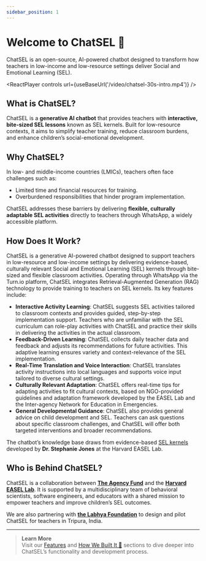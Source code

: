 ```yaml
---
sidebar_position: 1
---
```


# Welcome to ChatSEL 🌱  
ChatSEL is an open-source, AI-powered chatbot designed to transform how teachers in low-income and low-resource settings deliver Social and Emotional Learning (SEL).


<ReactPlayer controls url={useBaseUrl('/video/chatsel-30s-intro.mp4')} />

## What is ChatSEL?  
ChatSEL is a **generative AI chatbot** that provides teachers with **interactive, bite-sized SEL lessons** known as SEL kernels. Built for low-resource contexts, it aims to simplify teacher training, reduce classroom burdens, and enhance children’s social-emotional development.  

## Why ChatSEL?  
In low- and middle-income countries (LMICs), teachers often face challenges such as:  
- Limited time and financial resources for training.  
- Overburdened responsibilities that hinder program implementation.  

ChatSEL addresses these barriers by delivering **flexible, culturally adaptable SEL activities** directly to teachers through WhatsApp, a widely accessible platform.

## How Does It Work?  

ChatSEL is a generative AI-powered chatbot designed to support teachers in low-resource and low-income settings by delivering evidence-based, culturally relevant Social and Emotional Learning (SEL) kernels through bite-sized and flexible classroom activities. Operating through WhatsApp via the Turn.io platform, ChatSEL integrates Retrieval-Augmented Generation (RAG) technology to provide training to teachers on SEL kernels. Its key features include:

- **Interactive Activity Learning**:  ChatSEL suggests SEL activities tailored to classroom contexts and provides guided, step-by-step implementation support. Teachers who are unfamiliar with the SEL curriculum can role-play activities with ChatSEL and practice their skills in delivering the activities in the actual classroom.
- **Feedback-Driven Learning**: ChatSEL collects daily teacher data and feedback and adjusts its recommendations for future activities. This adaptive learning ensures variety and context-relevance of the SEL implementation.
- **Real-Time Translation and Voice Interaction**: ChatSEL translates activity instructions into local languages and supports voice input tailored to diverse cultural settings.
- **Culturally Relevant Adaptation**: ChatSEL offers real-time tips for adapting activities to fit cultural contexts, based on NGO-provided guidelines and adaptation framework developed by the EASEL Lab and the Inter-agency Network for Education in Emergencies.
- **General Developmental Guidance**: ChatSEL also provides general advice on child development and SEL. Teachers can ask questions about specific classroom challenges, and ChatSEL will offer both targeted interventions and broader recommendations.


The chatbot’s knowledge base draws from evidence-based [SEL kernels](https://selkernels.gse.harvard.edu/en-US) developed by **Dr. Stephanie Jones** at the Harvard EASEL Lab.

## Who is Behind ChatSEL?  
ChatSEL is a collaboration between [**The Agency Fund**](https://www.agency.fund/) and the [**Harvard EASEL Lab**](https://easel.gse.harvard.edu/). It is supported by a multidisciplinary team of behavioral scientists, software engineers, and educators with a shared mission to empower teachers and improve children’s SEL outcomes.

We are also partnering with [**the Labhya Foundation**](https://www.labhya.org/) to design and pilot ChatSEL for teachers in Tripura, India.

---

> **Learn More**  
> Visit our [Features](#) and [How We Built It 🌱](category/behind-the-build) sections to dive deeper into ChatSEL’s functionality and development process.
